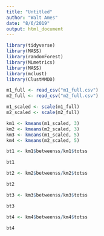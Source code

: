 ```yaml
---
title: "Untitled"
author: "Walt Ames"
date: "8/6/2019"
output: html_document
---
```


```r
library(tidyverse)
library(MASS)
library(randomForest)
library(MLmetrics)
library(MASS)
library(mclust)
library(ClustMMDD)
```

```r
m1_full <- read_csv("m1_full.csv")
m2_full <- read_csv("m2_full.csv")
```

```r
m1_scaled <- scale(m1_full)
m2_scaled <- scale(m2_full)
```

```r
km1 <- kmeans(m1_scaled, 3)
km2 <- kmeans(m2_scaled, 3)
km3 <- kmeans(m1_scaled, 5)
km4 <- kmeans(m2_scaled, 5)
```

```r
bt1 <- km1$betweenss/km1$totss

bt1
```

```r
bt2 <- km2$betweenss/km2$totss

bt2
```

```r
bt3 <- km3$betweenss/km3$totss

bt3
```

```r
bt4 <- km4$betweenss/km4$totss

bt4
```